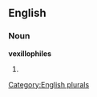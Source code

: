 
==English==

===Noun===
'''vexillophiles'''

# {{plural of|[[vexillophile]]}}

[[Category:English plurals]]
